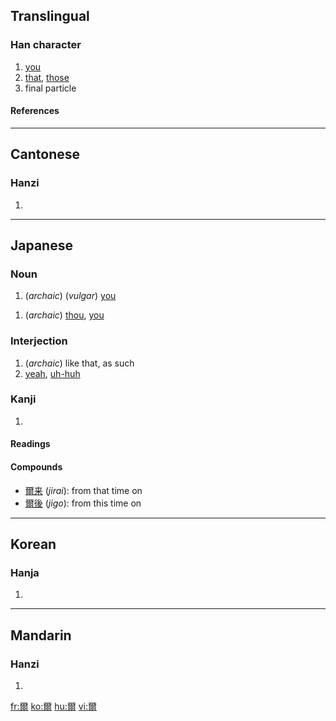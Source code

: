 {{see|尔}}

==Translingual==
===Han character===
{{Han char|rn=89|rad=爻|as=10|sn=14|four=1022<sub>7</sub>|canj=一火月大 (MFBK)}}
# [[you]]
# [[that]], [[those]]
# final particle
====References====
{{Han ref|kx=0691.040|dkj=19750|dj=1104.030|hdz=10027.010|uh=723E|ud=29246|bh=BAB8|bd=47800}}

----
==Cantonese==
===Hanzi===
{{yue-hanzi|jyut=|y=yi5}}
# {{defn|Cantonese}}

----
==Japanese==
===Noun===
{{ja-noun|k|hira=おれ|rom=ore}}
# (''archaic'') (''vulgar'') [[you]]
{{ja-noun|k|hira=なんじ|rom=nanji}}
# (''archaic'') [[thou]], [[you]]
===Interjection===
{{ja-pos|k|interjection|hira=しか|rom=shika}}
# (''archaic'') like that, as such
# [[yeah]], [[uh-huh]]
===Kanji===
{{ja-kanji|grade=|rs=爻10}}
# {{defn|Japanese}} 
====Readings====
{{ja-readings|on=[[じ]] (''ji''), [[に]] (''ni'')|kun=[[おれ]] (''ore''), [[しか]] (''shika''), [[しかり]] (''shikari''), [[その]] (''sono''), [[なんじ]] (''nanji''), [[のみ]] (''nomi'')|nanori=[[あきら]] (''akira''), [[ちか]] (''chika''), [[み]] (''mi''), [[みつる]] (''mitsuru'')}}
====Compounds====
*[[爾来]] (''jirai''): from that time on
*[[爾後]] (''jigo''): from this time on
----

==Korean==
===Hanja===
{{ko-hanja|hangeul=이|eumhun=|rv=i|mr=i|y=i}}
# {{defn|Korean}}

----
==Mandarin==
===Hanzi===
{{cmn-hanzi|sim=尔|pin=[[ěr]] ([[er3]]), [[pán]] ([[pan2]])|wg=erh<sup>3</sup>, p'an<sup>2</sup>}}
# {{defn|Mandarin}}

[[fr:爾]]
[[ko:爾]]
[[hu:爾]]
[[vi:爾]]